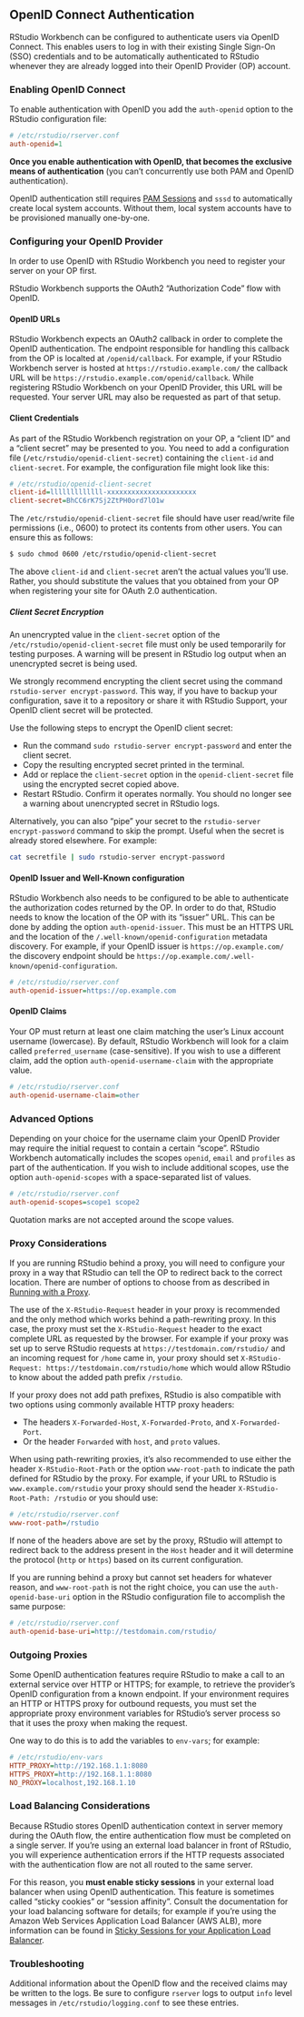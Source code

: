 ## OpenID Connect Authentication {.pro-header}

RStudio Workbench can be configured to authenticate users via OpenID Connect. This enables users to log in with their existing Single Sign-On (SSO) credentials and to be automatically authenticated to RStudio whenever they are already logged into their OpenID Provider (OP) account.

### Enabling OpenID Connect

To enable authentication with OpenID you add the `auth-openid` option to the RStudio configuration file:



```ini
# /etc/rstudio/rserver.conf
auth-openid=1
```

::: {.callout-important} 
**Once you enable authentication with OpenID, that becomes the exclusive means of authentication** (you can't concurrently use both PAM and OpenID authentication).
:::

::: {.callout-important}
OpenID authentication still requires [PAM Sessions](../r_sessions/pam_sessions.qmd) and `sssd` to automatically create local system accounts. Without them, local system accounts have to be provisioned manually one-by-one.
:::

### Configuring your OpenID Provider

In order to use OpenID with RStudio Workbench you need to register your server on your OP first.

::: {.callout-note}
RStudio Workbench supports the OAuth2 "Authorization Code" flow with OpenID.
:::


#### OpenID URLs

RStudio Workbench expects an OAuth2 callback in order to complete the OpenID authentication. The endpoint responsible for handling this callback from the OP is localted at `/openid/callback`. For example, if your RStudio Workbench server is hosted at `https://rstudio.example.com/` the callback URL will be `https://rstudio.example.com/openid/callback`. While registering RStudio Workbench on your OpenID Provider, this URL will be requested. Your server URL may also be requested as part of that setup.

#### Client Credentials

As part of the RStudio Workbench registration on your OP, a "client ID" and a "client secret" may be presented to you. You need to add a configuration file (`/etc/rstudio/openid-client-secret`) containing the `client-id` and `client-secret`. For example, the configuration file might look like this:



```ini
# /etc/rstudio/openid-client-secret
client-id=lllllllllllll-xxxxxxxxxxxxxxxxxxxxxx
client-secret=BhCC6rK7Sj2ZtPH0ord7lO1w
```

The `/etc/rstudio/openid-client-secret` file should have user read/write file permissions (i.e., 0600) to protect its contents from other users. You can ensure this as follows:

```bash
$ sudo chmod 0600 /etc/rstudio/openid-client-secret
```

::: {.callout-important}
The above `client-id` and `client-secret` aren't the actual values you'll use. Rather, you should substitute the values that you obtained from your OP when registering your site for OAuth 2.0 authentication.
:::


##### Client Secret Encryption

An unencrypted value in the `client-secret` option of the `/etc/rstudio/openid-client-secret` file must only be used temporarily for testing purposes. A warning will be present in RStudio log output when an unencrypted secret is being used.

We strongly recommend encrypting the client secret using the command `rstudio-server encrypt-password`. This way, if you have to backup your configuration, save it to a repository or share it with RStudio Support, your OpenID client secret will be protected.

Use the following steps to encrypt the OpenID client secret:

- Run the command `sudo rstudio-server encrypt-password` and enter the client secret.
- Copy the resulting encrypted secret printed in the terminal.
- Add or replace the `client-secret` option in the `openid-client-secret` file using the encrypted secret copied above.
- Restart RStudio. Confirm it operates normally. You should no longer see a warning about unencrypted secret in RStudio logs.

::: {.callout-note}
Alternatively, you can also "pipe" your secret to the `rstudio-server encrypt-password` command to skip the prompt. Useful when the secret is already stored elsewhere. For example:

```bash
cat secretfile | sudo rstudio-server encrypt-password
```
:::


#### OpenID Issuer and Well-Known configuration

RStudio Workbench also needs to be configured to be able to authenticate the authorization codes returned by the OP. In order to do that, RStudio needs to know the location of the OP with its "issuer" URL. This can be done by adding the option `auth-openid-issuer`. This must be an HTTPS URL and the location of the `/.well-known/openid-configuration` metadata discovery. For example, if your OpenID issuer is `https://op.example.com/` the discovery endpoint should be `https://op.example.com/.well-known/openid-configuration`.

```ini
# /etc/rstudio/rserver.conf
auth-openid-issuer=https://op.example.com
```

#### OpenID Claims

Your OP must return at least one claim matching the user's Linux account username (lowercase). By default, RStudio Workbench will look for a claim called `preferred_username` (case-sensitive). If you wish to use a different claim, add the option `auth-openid-username-claim` with the appropriate value.



```ini
# /etc/rstudio/rserver.conf
auth-openid-username-claim=other
```

### Advanced Options

Depending on your choice for the username claim your OpenID Provider may require the initial request to contain a certain "scope". RStudio Workbench automatically includes the scopes `openid`, `email` and `profiles` as part of the authentication. If you wish to include additional scopes, use the option `auth-openid-scopes` with a space-separated list of values.



```ini
# /etc/rstudio/rserver.conf
auth-openid-scopes=scope1 scope2
```

::: {.callout-important}
Quotation marks are not accepted around the scope values.
:::

### Proxy Considerations

If you are running RStudio behind a proxy, you will need to configure your proxy in a way that RStudio can tell the OP to redirect back to the correct location. There are number of options to choose from as described in [Running with a Proxy](../access_and_security/running_with_a_proxy.html).

The use of the `X-RStudio-Request` header in your proxy is recommended and the only method which works behind a path-rewriting proxy. In this case, the proxy must set the `X-RStudio-Request` header to the exact complete URL as requested by the browser. For example if your proxy was set up to serve RStudio requests at `https://testdomain.com/rstudio/` and an incoming request for `/home` came in, your proxy should set `X-RStudio-Request: https://testdomain.com/rstudio/home` which would allow RStudio to know about the added path prefix `/rstudio`.

If your proxy does not add path prefixes, RStudio is also compatible with two options using commonly available HTTP proxy headers:

- The headers `X-Forwarded-Host`, `X-Forwarded-Proto`, and `X-Forwarded-Port`.
- Or the header `Forwarded` with `host`, and `proto` values.

When using path-rewriting proxies, it's also recommended to use either the header `X-RStudio-Root-Path` or the option `www-root-path` to indicate the path defined for RStudio by the proxy. For example, if your URL to RStudio is `www.example.com/rstudio` your proxy should send the header `X-RStudio-Root-Path: /rstudio` or you should use:



```ini
# /etc/rstudio/rserver.conf
www-root-path=/rstudio
```

If none of the headers above are set by the proxy, RStudio will attempt to redirect back to the address present in the `Host` header and it will determine the protocol (`http` or `https`) based on its current configuration.

If you are running behind a proxy but cannot set headers for whatever reason, and `www-root-path` is not the right choice, you can use the `auth-openid-base-uri` option in the RStudio configuration file to accomplish the same purpose:



```ini
# /etc/rstudio/rserver.conf
auth-openid-base-uri=http://testdomain.com/rstudio/
```

### Outgoing Proxies

Some OpenID authentication features require RStudio to make a call to an external service over HTTP or HTTPS; for example, to retrieve the provider's OpenID configuration from a known endpoint. If your environment requires an HTTP or HTTPS proxy for outbound requests, you must set the appropriate proxy environment variables for RStudio's server process so that it uses the proxy when making the request. 

One way to do this is to add the variables to `env-vars`; for example:



```ini
# /etc/rstudio/env-vars
HTTP_PROXY=http://192.168.1.1:8080
HTTPS_PROXY=http://192.168.1.1:8080
NO_PROXY=localhost,192.168.1.10
```

### Load Balancing Considerations

Because RStudio stores OpenID authentication context in server memory during the OAuth flow, the entire authentication flow must be completed on a single server. If you're using an external load balancer in front of RStudio, you will experience authentication errors if the HTTP requests associated with the authentication flow are not all routed to the same server.

For this reason, you **must enable sticky sessions** in your external load balancer when using OpenID authentication. This feature is sometimes called "sticky cookies" or "session affinity". Consult the documentation for your load balancing software for details; for example if you're using the Amazon Web Services Application Load Balancer (AWS ALB), more information can be found in [Sticky Sessions for your Application Load Balancer](https://docs.aws.amazon.com/elasticloadbalancing/latest/application/sticky-sessions.html).

### Troubleshooting

Additional information about the OpenID flow and the received claims may be written to the logs.
Be sure to configure `rserver` logs to output `info` level messages in `/etc/rstudio/logging.conf` to see these entries.